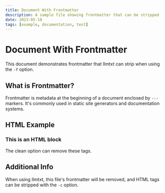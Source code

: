 ```yaml
---
title: Document With Frontmatter
description: A sample file showing frontmatter that can be stripped
date: 2023-05-10
tags: [example, documentation, test]
---
```


# Document With Frontmatter

This document demonstrates frontmatter that llmtxt can strip when using the `-f` option.

## What is Frontmatter?

Frontmatter is metadata at the beginning of a document enclosed by `---` markers.
It's commonly used in static site generators and documentation systems.

## HTML Example

<div className="example">
  <h3>This is an HTML block</h3>
  <p>The clean option can remove these tags.</p>
</div>

## Additional Info

When using llmtxt, this file's frontmatter will be removed, and HTML tags can be stripped with the `-c` option. 